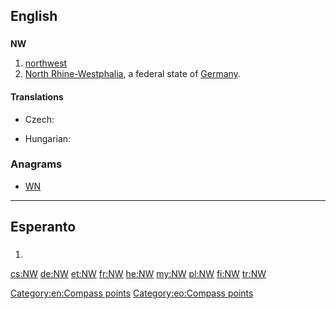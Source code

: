 {{also|nW}}
==English==

==={{abbreviation-old|en}}===
'''NW'''

# [[northwest]]
# [[North Rhine-Westphalia]], a federal state of [[Germany]].

====Translations====
{{trans-top|northwest}}
* Czech: {{t+|cs|SZ}}
{{trans-mid}}
* Hungarian: {{t+|hu|ÉNy}}
{{trans-bottom}}

{{trans-top|North Rhine-Westphalia}}
{{trans-mid}}
{{trans-bottom}}

===Anagrams===
* [[WN#English|WN]]

[[Category:en:Compass points]]
----
==Esperanto==

==={{abbreviation-old|eo}}===
{{head|eo|abbreviation}}
# {{abbreviation of|norduesto||northwest|lang=eo}}

[[Category:eo:Compass points]]

[[cs:NW]]
[[de:NW]]
[[et:NW]]
[[fr:NW]]
[[he:NW]]
[[my:NW]]
[[pl:NW]]
[[fi:NW]]
[[tr:NW]]